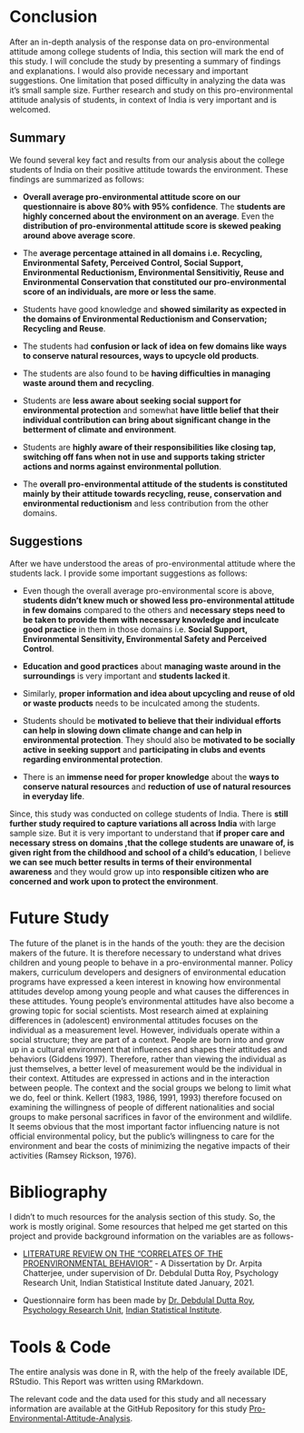 # Conclusion

After an in-depth analysis of the response data on pro-environmental attitude among college students of India, this section will mark the end of this study. I will conclude the study by presenting a summary of findings and explanations. I would also provide necessary and important suggestions. One limitation that posed difficulty in analyzing the data was it's small sample size. Further research and study on this pro-environmental attitude analysis of students, in context of India is very important and is welcomed.

## Summary

We found several key fact and results from our analysis about the college students of India on their positive attitude towards the environment. These findings are summarized as follows:

-   **Overall average pro-environmental attitude score on our questionnaire is above 80% with 95% confidence**. The **students are highly concerned about the environment on an average**. Even the **distribution of pro-environmental attitude score is skewed peaking around above average score**.

-   The **average percentage attained in all domains i.e. Recycling, Environmental Safety, Perceived Control, Social Support, Environmental Reductionism, Environmental Sensitivitiy, Reuse and Environmental Conservation that constituted our pro-environmental score of an individuals, are more or less the same**.

-   Students have good knowledge and **showed similarity as expected in the domains of Environmental Reductionism and Conservation; Recycling and Reuse**.

-   The students had **confusion or lack of idea on few domains like ways to conserve natural resources, ways to upcycle old products**.

-   The students are also found to be **having difficulties in managing waste around them and recycling**.

-   Students are **less aware about seeking social support for environmental protection** and somewhat **have little belief that their individual contribution can bring about significant change in the betterment of climate and environment**.

-   Students are **highly aware of their responsibilities like closing tap, switching off fans when not in use and supports taking stricter actions and norms against environmental pollution**.

-   The **overall pro-environmental attitude of the students is constituted mainly by their attitude towards recycling, reuse, conservation and environmental reductionism** and less contribution from the other domains.

## Suggestions

After we have understood the areas of pro-environmental attitude where the students lack. I provide some important suggestions as follows:

-   Even though the overall average pro-environmental score is above, **students didn't knew much or showed less pro-environmental attitude in few domains** compared to the others and **necessary steps need to be taken to provide them with necessary knowledge and inculcate good practice** in them in those domains i.e. **Social Support, Environmental Sensitivity, Environmental Safety and Perceived Control**.

-   **Education and good practices** about **managing waste around in the surroundings** is very important and **students lacked it**.

-   Similarly, **proper information and idea about upcycling and reuse of old or waste products** needs to be inculcated among the students.

-   Students should be **motivated to believe that their individual efforts can help in slowing down climate change and can help in environmental protection**. They should also be **motivated to be socially active in seeking support** and **participating in clubs and events regarding environmental protection**.

-   There is an **immense need for proper knowledge** about the **ways to conserve natural resources** and **reduction of use of natural resources in everyday life**.

Since, this study was conducted on college students of India. There is **still further study required to capture variations all across India** with large sample size. But it is very important to understand that **if proper care and necessary stress on domains ,that the college students are unaware of, is given right from the childhood and school of a child's education**, I believe **we can see much better results in terms of their environmental awareness** and they would grow up into **responsible citizen who are concerned and work upon to protect the environment**.

# Future Study

The future of the planet is in the hands of the youth: they are the decision makers of the future. It is therefore necessary to understand what drives children and young people to behave in a pro-environmental manner. Policy makers, curriculum developers and designers of environmental education programs have expressed a keen interest in knowing how environmental attitudes develop among young people and what causes the differences in these attitudes. Young people's environmental attitudes have also become a growing topic for social scientists. Most research aimed at explaining differences in (adolescent) environmental attitudes focuses on the individual as a measurement level. However, individuals operate within a social structure; they are part of a context. People are born into and grow up in a cultural environment that influences and shapes their attitudes and behaviors (Giddens 1997). Therefore, rather than viewing the individual as just themselves, a better level of measurement would be the individual in their context. Attitudes are expressed in actions and in the interaction between people. The context and the social groups we belong to limit what we do, feel or think. Kellert (1983, 1986, 1991, 1993) therefore focused on examining the willingness of people of different nationalities and social groups to make personal sacrifices in favor of the environment and wildlife. It seems obvious that the most important factor influencing nature is not official environmental policy, but the public's willingness to care for the environment and bear the costs of minimizing the negative impacts of their activities (Ramsey Rickson, 1976).

# Bibliography

I didn't to much resources for the analysis section of this study. So, the work is mostly original. Some resources that helped me get started on this project and provide background information on the variables are as follows-

-   [LITERATURE REVIEW ON THE "CORRELATES OF THE PROENVIRONMENTAL BEHAVIOR"](http://hdl.handle.net/10263/7131) - A Dissertation by Dr. Arpita Chatterjee, under supervision of Dr. Debdulal Dutta Roy, Psychology Research Unit, Indian Statistical Institute dated January, 2021.

-   Questionnaire form has been made by [Dr. Debdulal Dutta Roy](https://www.isical.ac.in/~ddroy/), [Psychology Research Unit](https://pru.isical.ac.in/content/psychology-research-unit-0), [Indian Statistical Institute](https://www.isical.ac.in/).

# Tools & Code

The entire analysis was done in R, with the help of the freely available IDE, RStudio. This Report was written using RMarkdown.

The relevant code and the data used for this study and all necessary information are available at the GitHub Repository for this study [Pro-Environmental-Attitude-Analysis](https://github.com/RishiDarkDevil/Pro-Environmental-Attitude-Analysis).
